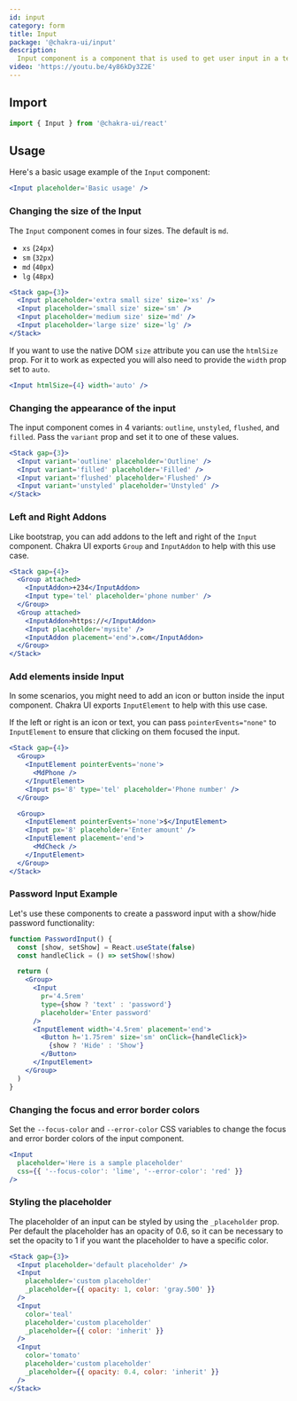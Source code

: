 ```yaml
---
id: input
category: form
title: Input
package: '@chakra-ui/input'
description:
  Input component is a component that is used to get user input in a text field.
video: 'https://youtu.be/4y86kDy3Z2E'
---
```


## Import

```js
import { Input } from '@chakra-ui/react'
```

## Usage

Here's a basic usage example of the `Input` component:

```jsx
<Input placeholder='Basic usage' />
```

### Changing the size of the Input

The `Input` component comes in four sizes. The default is `md`.

- `xs` (`24px`)
- `sm` (`32px`)
- `md` (`40px`)
- `lg` (`48px`)

```jsx
<Stack gap={3}>
  <Input placeholder='extra small size' size='xs' />
  <Input placeholder='small size' size='sm' />
  <Input placeholder='medium size' size='md' />
  <Input placeholder='large size' size='lg' />
</Stack>
```

If you want to use the native DOM `size` attribute you can use the `htmlSize`
prop. For it to work as expected you will also need to provide the `width` prop
set to `auto`.

```jsx
<Input htmlSize={4} width='auto' />
```

### Changing the appearance of the input

The input component comes in 4 variants: `outline`, `unstyled`, `flushed`, and
`filled`. Pass the `variant` prop and set it to one of these values.

```jsx
<Stack gap={3}>
  <Input variant='outline' placeholder='Outline' />
  <Input variant='filled' placeholder='Filled' />
  <Input variant='flushed' placeholder='Flushed' />
  <Input variant='unstyled' placeholder='Unstyled' />
</Stack>
```

### Left and Right Addons

Like bootstrap, you can add addons to the left and right of the `Input`
component. Chakra UI exports `Group` and `InputAddon` to help with this use
case.

```jsx
<Stack gap={4}>
  <Group attached>
    <InputAddon>+234</InputAddon>
    <Input type='tel' placeholder='phone number' />
  </Group>
  <Group attached>
    <InputAddon>https://</InputAddon>
    <Input placeholder='mysite' />
    <InputAddon placement='end'>.com</InputAddon>
  </Group>
</Stack>
```

### Add elements inside Input

In some scenarios, you might need to add an icon or button inside the input
component. Chakra UI exports `InputElement` to help with this use case.

If the left or right is an icon or text, you can pass `pointerEvents="none"` to
`InputElement` to ensure that clicking on them focused the input.

```jsx
<Stack gap={4}>
  <Group>
    <InputElement pointerEvents='none'>
      <MdPhone />
    </InputElement>
    <Input ps='8' type='tel' placeholder='Phone number' />
  </Group>

  <Group>
    <InputElement pointerEvents='none'>$</InputElement>
    <Input px='8' placeholder='Enter amount' />
    <InputElement placement='end'>
      <MdCheck />
    </InputElement>
  </Group>
</Stack>
```

### Password Input Example

Let's use these components to create a password input with a show/hide password
functionality:

```jsx
function PasswordInput() {
  const [show, setShow] = React.useState(false)
  const handleClick = () => setShow(!show)

  return (
    <Group>
      <Input
        pr='4.5rem'
        type={show ? 'text' : 'password'}
        placeholder='Enter password'
      />
      <InputElement width='4.5rem' placement='end'>
        <Button h='1.75rem' size='sm' onClick={handleClick}>
          {show ? 'Hide' : 'Show'}
        </Button>
      </InputElement>
    </Group>
  )
}
```

### Changing the focus and error border colors

Set the `--focus-color` and `--error-color` CSS variables to change the focus
and error border colors of the input component.

```jsx
<Input
  placeholder='Here is a sample placeholder'
  css={{ '--focus-color': 'lime', '--error-color': 'red' }}
/>
```

### Styling the placeholder

The placeholder of an input can be styled by using the `_placeholder` prop. Per
default the placeholder has an opacity of 0.6, so it can be necessary to set the
opacity to 1 if you want the placeholder to have a specific color.

```jsx
<Stack gap={3}>
  <Input placeholder='default placeholder' />
  <Input
    placeholder='custom placeholder'
    _placeholder={{ opacity: 1, color: 'gray.500' }}
  />
  <Input
    color='teal'
    placeholder='custom placeholder'
    _placeholder={{ color: 'inherit' }}
  />
  <Input
    color='tomato'
    placeholder='custom placeholder'
    _placeholder={{ opacity: 0.4, color: 'inherit' }}
  />
</Stack>
```
